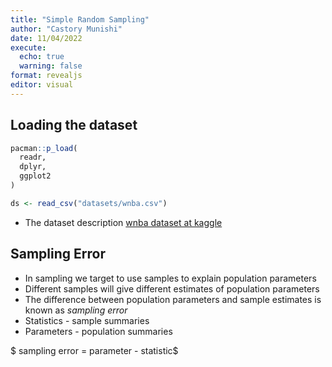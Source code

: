```yaml
---
title: "Simple Random Sampling"
author: "Castory Munishi"
date: 11/04/2022
execute: 
  echo: true
  warning: false
format: revealjs
editor: visual
---
```


## Loading the dataset

```r
pacman::p_load(
  readr,
  dplyr,
  ggplot2
)

ds <- read_csv("datasets/wnba.csv")
```

-   The dataset description [wnba dataset at kaggle](https://www.kaggle.com/datasets/jinxbe/wnba-player-stats-2017)

## Sampling Error

-   In sampling we target to use samples to explain population parameters
-   Different samples will give different estimates of population parameters
-   The difference between population parameters and sample estimates is known as *sampling error*
-   Statistics - sample summaries
-   Parameters - population summaries

\$ sampling error = parameter - statistic\$
